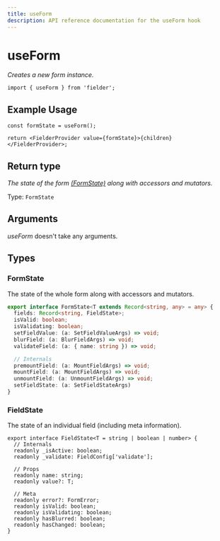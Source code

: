 ```yaml
---
title: useForm
description: API reference documentation for the useForm hook
---
```


# useForm

_Creates a new form instance._

```tsx
import { useForm } from 'fielder';
```

## Example Usage

```tsx
const formState = useForm();

return <FielderProvider value={formState}>{children}</FielderProvider>;
```

## Return type

_The state of the form [(FormState)](#formstate) along with accessors and mutators._

Type: `FormState`

## Arguments

_useForm_ doesn't take any arguments.

## Types

### FormState

The state of the whole form along with accessors and mutators.

```ts
export interface FormState<T extends Record<string, any> = any> {
  fields: Record<string, FieldState>;
  isValid: boolean;
  isValidating: boolean;
  setFieldValue: (a: SetFieldValueArgs) => void;
  blurField: (a: BlurFieldArgs) => void;
  validateField: (a: { name: string }) => void;

  // Internals
  premountField: (a: MountFieldArgs) => void;
  mountField: (a: MountFieldArgs) => void;
  unmountField: (a: UnmountFieldArgs) => void;
  setFieldState: (a: SetFieldStateArgs)
}
```

### FieldState

The state of an individual field (including meta information).

```tsx
export interface FieldState<T = string | boolean | number> {
  // Internals
  readonly _isActive: boolean;
  readonly _validate: FieldConfig['validate'];

  // Props
  readonly name: string;
  readonly value?: T;

  // Meta
  readonly error?: FormError;
  readonly isValid: boolean;
  readonly isValidating: boolean;
  readonly hasBlurred: boolean;
  readonly hasChanged: boolean;
}
```
